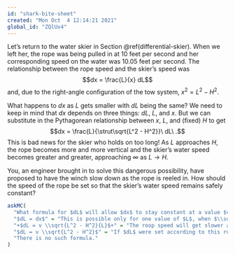 ```yaml
---
id: "shark-bite-sheet"
created: "Mon Oct  4 12:14:21 2021"
global_id: "ZQlUv4"
---
```


Let's return to the water skier in Section \@ref(differential-skier). When we left her, the rope was being pulled in at 10 feet per second and her corresponding speed on the water was 10.05 feet per second. The relationship between the rope speed and the skier's speed was $$dx = \frac{L}{x} dL$$ and, due to the right-angle configuration of the tow system, $x^2 = L^2 - H^2$. 

What happens to $dx$ as $L$ gets smaller with $dL$ being the same? We need to keep in mind that $dx$ depends on three things: $dL$, $L$, and $x$. But we can substitute in the Pythagorean relationship between $x$, $L$, and (fixed) $H$ to get
$$dx = \frac{L}{\strut\sqrt{L^2 - H^2}}\ dL\ .$$
This is bad news for the skier who holds on too long! As $L$ approaches $H$, the rope becomes more and more vertical and the skier's water speed becomes greater and greater, approaching $\infty$ as $L \rightarrow H$.

You, an engineer brought in to solve this dangerous possibility, have proposed to have the winch slow down as the rope is reeled in. How should the speed of the rope be set so that the skier's water speed remains safely constant?

```r
askMC(
  "What formula for $dL$ will allow $dx$ to stay constant at a value $v$?",
  "$dL = dx$" = "This is possible only for one value of $L$, when $\\sqrt{L^2 - H^2} = L$. So this isn't a way to keep $dx$ constant.",
  "+$dL = v \\sqrt{L^2 - H^2}{L}$+" = "The roop speed will get slower and slower, coming to zero when $L = H$",
  "$dL = v \\sqrt{L^2 - H^2}$" = "If $dL$ were set according to this rule, $dx = L$, which isn't going to be constant as $L$ gets smaller.",
  "There is no such formula."
)
```
